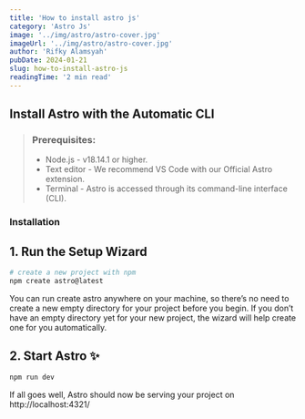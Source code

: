 ```yaml
---
title: 'How to install astro js'
category: 'Astro Js'
image: '../img/astro/astro-cover.jpg'
imageUrl: '../img/astro/astro-cover.jpg'
author: 'Rifky Alamsyah'
pubDate: 2024-01-21
slug: how-to-install-astro-js
readingTime: '2 min read'
---
```


## Install Astro with the Automatic CLI

> ### Prerequisites:
>
> - Node.js - v18.14.1 or higher.
> - Text editor - We recommend VS Code with our Official Astro extension.
> - Terminal - Astro is accessed through its command-line interface (CLI).

### Installation

## 1. Run the Setup Wizard

```sh
# create a new project with npm
npm create astro@latest
```

You can run create astro anywhere on your machine, so there’s no need to create a new empty directory for your project before you begin. If you don’t have an empty directory yet for your new project, the wizard will help create one for you automatically.

## 2. Start Astro ✨

```sh
npm run dev
```

If all goes well, Astro should now be serving your project on http://localhost:4321/
